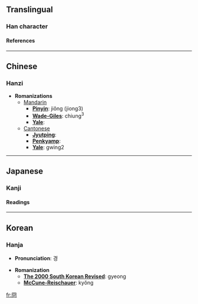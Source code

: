 ==Translingual==
===Han character===
{{Han char|rad=冂|as=05|sn=7|four=7722<sub>0</sub>|canj=月金口 (BCR)}}
====References====
{{Han ref|kx=0129.120|dkj=01528|dj=0291.020|hdz=10100.120|uh=518F|ud=20879|bh=CA6A|bd=51818}}
----

==Chinese==
===Hanzi===


* '''Romanizations'''
** [[Mandarin]]
*** '''[[Pinyin]]''': jiǒng (jiong3)
*** '''[[Wade-Giles]]''': chiung<sup>3</sup>
*** '''[[Yale]]''': 
**[[Cantonese]]
***'''[[Jyutping]]''':
***'''[[Penkyamp]]''': 
***'''[[Yale]]''': gwing2


----
==Japanese==
===Kanji===
{{ja-kanji|grade=|rs=冂05}}
====Readings====
{{ja-readings|on=[[けい]] (kei), [[きょう]] (kyō)|kun=[[あきらか]] (akiraka)}}


----
==Korean==
===Hanja===

* '''Pronunciation''': 경

* '''Romanization'''
** '''[[The 2000 South Korean Revised Romanization|The 2000 South Korean Revised]]''': gyeong
** '''[[McCune-Reischauer]]''': kyŏng


[[fr:冏]]